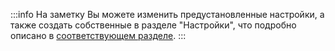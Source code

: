 :::info На заметку
Вы можете изменить предустановленные настройки, а также создать собственные в разделе "Настройки",
что подробно описано в [соответствующем разделе](/settings/settings/settings).
:::
